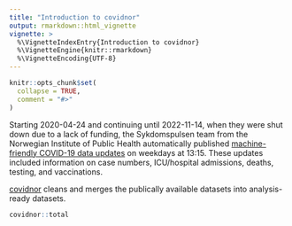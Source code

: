 ```yaml
---
title: "Introduction to covidnor"
output: rmarkdown::html_vignette
vignette: >
  %\VignetteIndexEntry{Introduction to covidnor}
  %\VignetteEngine{knitr::rmarkdown}
  %\VignetteEncoding{UTF-8}
---
```


```r
knitr::opts_chunk$set(
  collapse = TRUE,
  comment = "#>"
)
```

Starting 2020-04-24 and continuing until 2022-11-14, when they were shut down due to a lack of funding, the Sykdomspulsen team from the Norwegian Institute of Public Health automatically published [machine-friendly COVID-19 data updates](http://github.com/folkehelseinstituttet/surveillance_data) on weekdays at 13:15. These updates included information on case numbers, ICU/hospital admissions, deaths, testing, and vaccinations.

[covidnor](https://www.csids.no/covidnor/) cleans and merges the publically available datasets into analysis-ready datasets.

```r
covidnor::total
```
